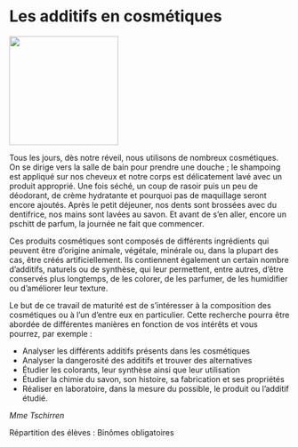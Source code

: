 # Les additifs en cosmétiques

::: {.center data-latex=""}
![](images/les-additifs-en-cosmetiques.jpg){height=14em}
:::

Tous les jours, dès notre réveil, nous utilisons de nombreux
cosmétiques. On se dirige vers la salle de bain pour prendre une
douche ; le shampoing est appliqué sur nos cheveux et notre corps est
délicatement lavé avec un produit approprié. Une fois séché, un coup de
rasoir puis un peu de déodorant, de crème hydratante et pourquoi pas
de maquillage seront encore ajoutés. Après le petit déjeuner, nos dents
sont brossées avec du dentifrice, nos mains sont lavées au savon. Et
avant de s'en aller, encore un pschitt de parfum, la journée ne fait que
commencer.

Ces produits cosmétiques sont composés de différents ingrédients qui
peuvent être d'origine animale, végétale, minérale ou, dans la plupart
des cas, être créés artificiellement. Ils contiennent également un
certain nombre d'additifs, naturels ou de synthèse, qui leur permettent,
entre autres, d'être conservés plus longtemps, de les colorer, de les
parfumer, de les humidifier ou d'améliorer leur texture.

\clearpage

Le but de ce travail de maturité est de s'intéresser à la composition
des cosmétiques ou à l'un d'entre eux en particulier. Cette recherche
pourra être abordée de différentes manières en fonction de vos intérêts
et vous pourrez, par exemple :

-   Analyser les différents additifs présents dans les cosmétiques
-   Analyser la dangerosité des additifs et trouver des alternatives
-   Étudier les colorants, leur synthèse ainsi que leur utilisation
-   Étudier la chimie du savon, son histoire, sa fabrication et ses
    propriétés
-   Réaliser en laboratoire, dans la mesure du possible, le produit ou
    l'additif étudié.

::: {.signature data-latex=""}
_Mme Tschirren_  
:::

Répartition des élèves : Binômes obligatoires